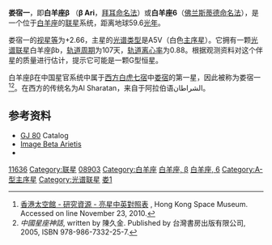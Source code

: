 {{Starbox begin
| name=娄宿一（白羊座β）<br>Beta Arietis }}
{{Starbox image 
| image = [[File:Aries_constellation_map.png|250px]]
| caption = 娄宿一在[[白羊座|白羊座]]的位置
}} 
{{Starbox observe
| epoch=J2000
| ra=01<sup>h</sup> 54<sup>m</sup> 38.4<sup>s</sup>
| dec=+20° 48′ 29″
| appmag_v=2.64
| constell=[[白羊座|白羊座]]
| 星官=[[娄宿|娄宿]] [[娄_(星官)|娄]] }}
{{Starbox character
| class=A5V
| r-i = -0.02 
| v-r =  
| b-v=0.13
| u-b=0.1
| variable= }}
{{Starbox astrometry |
  radial_v=-1.9 |
  prop_mo_ra=96.32 |
  prop_mo_dec=-108.8 |
  parallax=54.74 |
  p_error=0.75 |
  absmag_v=2.77 }}
{{Starbox detail
| mass=2.00/1.02
| radius=2.1
| luminosity=22
| temperature=8200
| metal=
| rotational_velocity=79 
| age= }}
{{Starbox visbin |
  name=白羊座βb |
  period=0.29295 |
  axis=0.0361 ± 0.0003  |
  eccentricity=0.903 ± 0.012 ° |
  inclination= 44.7 ± 1.3  |
  node=79.1 ± 0.8  |
  periastron=209.1 ± 1.2 ° }}
{{Starbox catalog
| names=Sheratan, Sharatan, Al Sharatain, 6 Arietis, [[Henry_L._Giclas_catalogue|Gl]] 80, [[Harvard_Revised_catalogue|HR]] 553, [[Bonner_Durchmusterung|BD]] +20°306, [[Henry_Draper_catalogue|HD]] 11636, [[Smithsonian_Astrophysical_Observatory_Star_Catalog|SAO]] 75012, [[Fifth_Fundamental_Catalogue|FK5]] 66, GC 2309, [[Hipparcos_catalogue|HIP]] 8903. }}
{{Starbox reference |
  Simbad=HD+11636
| ARICNS = 00161 }}
{{Starbox end}}
'''娄宿一'''，即'''白羊座β''' （'''β Ari'''，[[拜耳命名法|拜耳命名法]]）或'''白羊座6'''（[[佛兰斯蒂德命名法|佛兰斯蒂德命名法]]），是一个位于[[白羊座|白羊座]]的[[联星|联星]]系统，距离地球59.6[[光年|光年]]。

娄宿一的[[视星等|视星等]]为+2.66，主星的[[恒星光谱|光谱类型]]是A5V（白色[[主序星|主序星]]）。它拥有一颗[[联星#光譜聯星|光谱联星]]白羊座βb，[[轨道周期|轨道周期]]为107天，[[轨道离心率|轨道离心率]]为0.88。根据观测资料对这个伴星的质量进行估计，提示它可能是一颗G型恒星。

白羊座β在中国星官系统中属于[[二十八宿|西方白虎七宿]]中[[娄宿|娄宿]]的第一星，因此被称为娄宿一<ref>[http://www.lcsd.gov.hk/CE/Museum/Space/Research/StarName/c_research_chinengstars_s.htm 香港太空館 - 研究資源 - 亮星中英對照表] {{Wayback|url=http://www.lcsd.gov.hk/CE/Museum/Space/Research/StarName/c_research_chinengstars_s.htm |date=20100818141141 }}, Hong Kong Space Museum. Accessed on line November 23, 2010.</ref><ref> ''中國星座神話'', written by 陳久金. Published by 台灣書房出版有限公司, 2005, ISBN 978-986-7332-25-7.</ref>。在西方的传统名为Al Sharatan，来自于阿拉伯语الشراطان。

==参考资料==
* [http://webviz.u-strasbg.fr/viz-bin/VizieR-S?GJ%2080 GJ 80] {{Wayback|url=http://webviz.u-strasbg.fr/viz-bin/VizieR-S?GJ%2080 |date=20201003015655 }} Catalog
* [http://aladin.u-strasbg.fr/AladinPreview?-c=01+54+38.4091%2B20+48+28.926&ident=SV*+ZI+++101&submit=Aladin+previewer Image Beta Arietis]
* {{Cite journal|title=Apparent orbit of the spectroscopic binary Beta ARIETIS with the time Mark III Stellar Interferometer|url=http://adsabs.harvard.edu/doi/10.1086/168870|last=Pan|first=X. P.|last2=Shao|first2=M.|date=1990-06|journal=The Astrophysical Journal|doi=10.1086/168870|volume=356|pages=641|language=en|bibcode=1990ApJ...356..641P|issn=0004-637X|last3=Colavita|first3=M. M.|last4=Mozurkewich|first4=D.|last5=Simon|first5=R. S.|last6=Johnston|first6=K. J.|access-date=2021-11-09|archive-date=2019-06-26|archive-url=https://web.archive.org/web/20190626063923/http://adsabs.harvard.edu/doi/10.1086/168870}}
{{reflist}}

{{Stars of Aries}}
{{星官|娄宿|3|15}}
[[Category:HD和HDE天體|11636]]
[[Category:联星|Category:联星]]
[[Category:HIP天體|08903]]
[[Category:白羊座|Category:白羊座]]
[[Category:拜耳天體|白羊座, β]]
[[Category:佛氏天體|白羊座, 6]]
[[Category:A-型主序星|Category:A-型主序星]]
[[Category:光谱联星|Category:光谱联星]]
[[Category:娄_(星官)|娄1]]